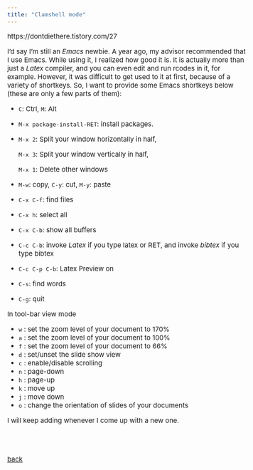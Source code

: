 ```yaml
---
title: "Clamshell mode"
---
```


<style type="text/css">

body, td {
   font-size: 15px;
}
pre {
  font-size: 15px
}
</style>


https://dontdiethere.tistory.com/27

I'd say I'm still an *Emacs* newbie. A year ago, my advisor recommended that I use Emacs. While using it, I realized how good it is. It is actually more than just a *Latex* compiler, and you can even edit and run rcodes in it, for example. However, it was difficult to get used to it at first, because of a variety of shortkeys. So, I want to provide some Emacs shortkeys below (these are only a few parts of them):

- $\texttt{C}$: Ctrl, $\texttt{M}$: Alt
- $\texttt{M-x package-install-RET}$: install packages.
- $\texttt{M-x 2}$: Split your window horizontally in half,

  $\texttt{M-x 3}$: Split your window vertically in half,

  $\texttt{M-x 1}$: Delete other windows
  
- $\texttt{M-w}$: copy, $\texttt{C-y}$: cut, $\texttt{M-y}$: paste

- $\texttt{C-x C-f}$: find files

- $\texttt{C-x h}$: select all
- $\texttt{C-x C-b}$: show all buffers

- $\texttt{C-c C-b}$: invoke *Latex* if you type latex or RET, and invoke *bibtex* if you type bibtex
- $\texttt{C-c C-p C-b}$: Latex Preview on

- $\texttt{C-s}$: find words

- $\texttt{C-g}$: quit

\vspace{1cm}

In tool-bar view mode 

 - $\texttt{w}$ : set the zoom level of your document to 170%
 - $\texttt{a}$ : set the zoom level of your document to 100%  
 - $\texttt{f}$ : set the zoom level of your document to 66% 
 - $\texttt{d}$ : set/unset the slide show view
 - $\texttt{c}$ : enable/disable scrolling 
 - $\texttt{n}$ : page-down
 - $\texttt{h}$ : page-up
 - $\texttt{k}$ : move up 
 - $\texttt{j}$ : move down
 - $\texttt{o}$ : change the orientation of slides of your documents
 
I will keep adding whenever I come up with a new one.

<br>
<br>    

[back](../linux.html)